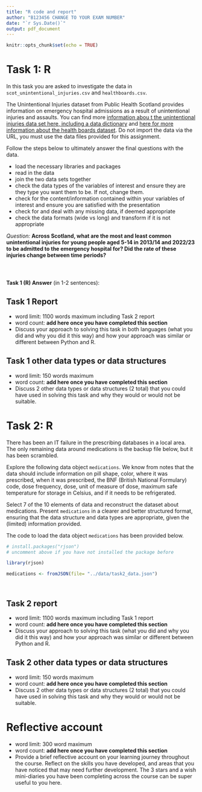 ```yaml
---
title: "R code and report"
author: "B123456 CHANGE TO YOUR EXAM NUMBER"
date: "`r Sys.Date()`"
output: pdf_document
---
```


```r
knitr::opts_chunk$set(echo = TRUE)
```

# Task 1: R 

In this task you are asked to investigate the data in `scot_unintentional_injuries.csv` and `healthboards.csv`. 

The Unintentional Injuries dataset from Public Health Scotland provides information on emergency hospital admissions as a result of unintentional injuries and assaults. You can find more [information abou t the unintentional injuries data set here, including a data dictionary](https://www.opendata.nhs.scot/dataset/unintentional-injuries/resource/aee43295-2a13-48f6-bf05-92769ca7c6cf) and [here for more information about the health boards dataset](https://www.opendata.nhs.scot/dataset/geography-codes-and-labels/resource/652ff726-e676-4a20-abda-435b98dd7bdc). Do not import the data via the URL, you must use the data files provided for this assignment. 

Follow the steps below to ultimately answer the final questions with the data. 

* load the necessary libraries and packages
* read in the data
* join the two data sets together
* check the data types of the variables of interest and ensure they are they type you want them to be. If not, change them.
* check for the content/information contained within your variables of interest and ensure you are satisfied
with the presentation
* check for and deal with any missing data, if deemed appropriate
* check the data formats (wide vs long) and transform if it is not appropriate

*Question:* **Across Scotland, what are the most and least common unintentional injuries for young people aged 5-14 in 2013/14 and 2022/23 to be admitted to the emergency hospital for? Did the rate of these injuries change between time periods?**

```r

```

```r

```

```r

```

**Task 1 (R) Answer** (in 1-2 sentences): 


## Task 1 Report

* word limit: 1100 words maximum including Task 2 report  
* word count: **add here once you have completed this section**
* Discuss your approach to solving this task in both languages (what you did and why you did it this way) and how your approach was similar or different between Python and R. 




## Task 1 other data types or data structures 

* word limit: 150 words maximum 
* word count: **add here once you have completed this section**
* Discuss 2 other data types or data structures (2 total) that you could have used in solving this task and why they would or would not be suitable. 




# Task 2: R  

There has been an IT failure in the prescribing databases in a local area. The only remaining data around medications is the backup file below, but it has been scrambled.

Explore the following data object `medications`. We know from notes that the data should include information on pill shape, color, where it was prescribed, when it was prescribed, the BNF (British National Formulary) code, dose frequency, dose, unit of measure of dose, maximum safe temperature for storage in Celsius, and if it needs to be refrigerated.

Select 7 of the 10 elements of data and reconstruct the dataset about medications. Present `medications` in a clearer and better structured format, ensuring that the data structure and data types are appropriate, given the (limited) information provided.

The code to load the data object `medications` has been provided below.

```r
# install.packages("rjson")
# uncomment above if you have not installed the package before 

library(rjson)

medications <- fromJSON(file= "../data/task2_data.json")
```

```r

```


```r

```


## Task 2 report 

* word limit: 1100 words maximum including Task 1 report  
* word count: **add here once you have completed this section**
* Discuss your approach to solving this task (what you did and why you did it this way) and how your approach was similar or different between Python and R. 




## Task 2 other data types or data structures

* word limit: 150 words maximum 
* word count: **add here once you have completed this section**
* Discuss 2 other data types or data structures (2 total) that you could have used in solving this task and why they would or would not be suitable. 




# Reflective account 

* word limit: 300 word maximum 
* word count: **add here once you have completed this section**
* Provide a brief reflective account on your learning journey throughout the course. Reflect on the skills you have developed, and areas that you have noticed that may need further development. The 3 stars and a wish mini-diaries you have been completing across the course can be super useful to you here. 



